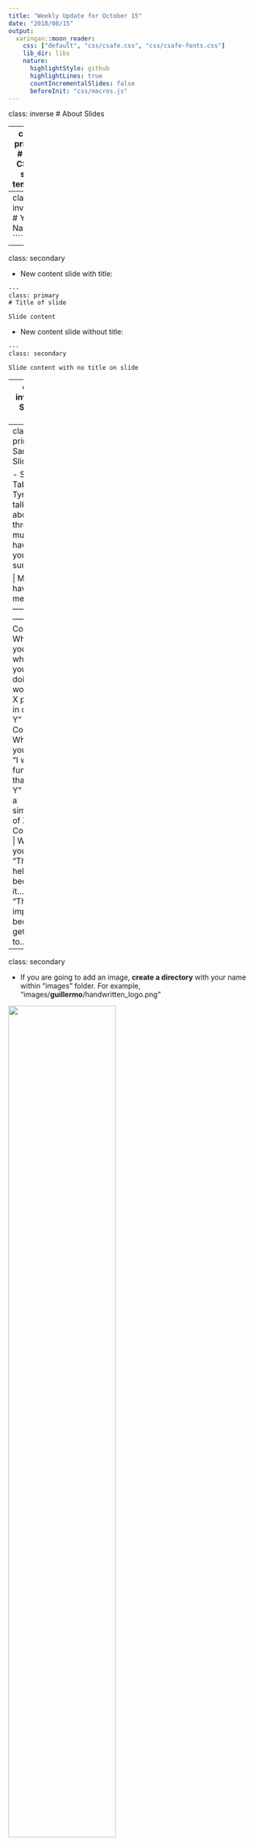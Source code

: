 ```yaml
---
title: "Weekly Update for October 15"
date: "2018/08/15"
output:
  xaringan::moon_reader:
    css: ["default", "css/csafe.css", "css/csafe-fonts.css"]
    lib_dir: libs
    nature:
      highlightStyle: github
      highlightLines: true
      countIncrementalSlides: false
      beforeInit: "css/macros.js"
---
```



class: inverse
# About Slides

---
class: primary 
# New CSAFE slide template

We're now using [`xaringan`](https://github.com/yihui/xaringan)

What's changed: 

- New person slide: 

````
---
class: inverse
# Your Name
````

---
class: secondary

- New content slide with title: 

````
---
class: primary
# Title of slide 

Slide content
````

- New content slide without title: 

````
---
class: secondary

Slide content with no title on slide
````

---
class: inverse
# Sample User

---
class: primary
# Sample Slide

- Sample Table. Sam Tyner talked about the three must-haves of your summary:



| Must-have | It means |
| :------   | :------- |
| Context | Why are you doing what you're doing? "I'm working on X project in order to Y" |
| Content | What are you doing? "I wrote X function that does Y" or "I ran a simulation of Z" |
| Conclusion | What did you learn? "This will help me because it..." or "This important because it gets us to..." |



---
class: secondary

- If you are going to add an image, **create a directory** with your name within "images" folder. For example, "images/**guillermo**/handwritten_logo.png"


 <img src = "images/guillermo/handwritten_logo.png" width="65%"/>
 

---
class: inverse
# Soyoung

---
class: primary
# Fall semester plans: 
 - Shoes
    + Wrap up shoe analysis using edges and SURF 
    + Compare the performance with other methods such as phase only correlations, Fourier-Mellin transformation correlation
    + Do analysis with CSAFE shoe data
    + Submit papers regarding shoe analysis soon!
   
- Research on "uncertainty pyramid" with Steve and Hari at NIST   
 - Glass analysis with Sam
    + Exploratory analysis 
    + Various covariance estimations
    + Submit papers!
   
- Working on book chapters of glass and shoes funded by ROpenSci Fellowship 

---
class: inverse
# Amy

---
class: primary
# Fall Semester Goals

- **Data Collection**
    - Moving (slowly).
- **FlashID Data**
    - Update install scheduled for tomorrow morning!
- Expand Bayesian hierarchical model
    - **Formal Model Selection**
        - Cleaning up code.
        - Methods other than DIC.
    - Tests and Intervals
    - Validation
- Write and submit a paper on that modeling.
- Exploritory analysis of 'next level' features (AAFS)
    - Work with Ben and Nick
    
---
class: inverse
# Ben

---
class: primary
# Preprocessing Complete!
- Next steps: Character recognition? Other feature detection?

<img src = "images/ben/openh_9oct.png" width="65%"/>

---
class: inverse:
<img src = "images/ben/goodwordmessage_9oct.png" width="75%"/>

---
class: inverse
# Nick

---
class: secondary

- Working on preprocessing binary image
  - Prototyping w/ Numba & Python
  - Testing performance relative to Cpp
  - Hope to expedite development


---
class: inverse
# Ganesh  

---
class: primary   
# UI  

- Shiny App Demo

    
---
class: inverse
# Nate

---
class: primary
# Groove ID

- Documented functions necessary to run changepoint analysis
- Working on a vignette for the R package

---
class: primary
# SLR

- Documenting what I've tried so far
- Small examples to compare SLRs and LRs
- Do well-calibrated SLRs have properties that imply they are close to true LRs with high probability?

---
class: inverse
# Sam

---
class: primary
# Fall semester plans: 

- submit papers from thesis for publication
- writing R packages with SP
    + glass 
    + shoes
    + "uncertainty pyramid" stuff with SL & HI
- working on book funded by ROpenSci Fellowship 
- narrowing down topics & formats for new CSAFE training materials 
- writing "Ten Simple Rules for..." articles with DO
    + statisticians doing forensic science
    + forensic scientists doing statistics
    + [legal professionals encountering statistics](https://github.com/CSAFE-ISU/slides/issues/2)

---
class: inverse
# Guillermo

---
class: primary
# Plans for this Fall

- Complete adaptation of registration of 3D scans in R and perform analysis

- Complete shiny app for 2D outsole scans registration

- Write paper of the database which must include some data analysis

- Write paper on speaker recognition (w/Vianey Leos)

---
class: inverse
# James

---
class: primary   
# Back at Data Collection!


<img src = "images/James/CartNew.png" width="32%"/>
<img src = "images/James/Cart2.png" width="32%"/>

---
class: inverse: 

<img src = "images/James/Vinyl1.png" width="32%"/>
<img src = "images/James/Vinyl2.png" width="32%"/>
<img src = "images/James/Vinyl3.png" width="32%"/>

---
class: inverse: 

<img src = "images/James/LightRoom.png" width="32%"/>
<img src = "images/James/LightUp.png" width="32%"/>
<img src = "images/James/LightSide.png" width="32%"/>
   
---
class: inverse
# Kiegan  


---
class: primary   
# Chugging along!  

- **Submit to AFTE journal**  
    - Getting close!  
- Complete writing of Chapman & Hall book  
    - On pause so we can focus on getting 2 papers ready  
- **Write a joint paper with Nate on grooves project**  
    - Integrating in to `bulletxtrctr` this week
    - Getting test sets ready
- **Submit proposal to DFSC for funding**
    - Reworking NIJ Grad Fellowship proposal
    - Incorporating peer review comments  

    
---
class: primary   
# Update to plotting results  
 
<img src = "images/kiegan/boxplots_afte_results.png" width="65%"/>  

---
class: primary  
# Update to plotting results  
 
<img src = "images/kiegan/stacked_bars_afte_results.png"/>   



---
class: inverse
# Danica  

---
class: primary   
# Fall Semester Update  

- Write a BF vs. LR paper for LPR  
    - working on making second draft less technical
    - this is taking longer than I expected :(
- Continue NIJ grant to validate FDE conclusions  
    - poster presentation for Forensics@NIST next month
    - oral presentation accepted for AAFS Feb 2019
- New NIJ grant awarded!
    - working on award acceptance and budgets
- 10 Things article
    - writing a draft complete with paragraphs and references


---
class: inverse
# Susan

---
class: primary
# Write all the things!

- `bulletsamplr` package 
    - Determined there's not a significant change in groove height along the signature
    - Started examining null feature distribution
    - Paper describing method for resampling bullet sequences
- Paper validating bullet algorithm on different case study sets (w/ Heike)
- Revising Statistical Atlas paper

---
class: inverse
# Miranda

---
class: primary
# Neural Networks

- Working on poster for Forensics@NIST and AAFS
- How to best quantify accuracy for one-hot prediction?
    - ROC-type curve for probability threshhold
- Generating heatmaps to visualize what neural networks look for
    - Generating these for our model is difficult
    - So far, can only generate from original VGG16 (see next slide...)

---
class: primary
# VGG16 Prediction

<img src = "images/miranda/2018-10-15/onehot-92_labeled_heatmap.png" width="35%"/><img src = "images/miranda/2018-10-15/onehot-3000_labeled_heatmap.png" width="35%"/>
<img src = "images/miranda/2018-10-15/onehot-1312_labeled_heatmap.png" width="35%"/><img src = "images/miranda/2018-10-15/onehot-165_labeled_heatmap.png" width="35%"/>


---
class: inverse
# Heike

---
class: primary
# CSAFE persistence bullets

![](images/heike/B902-L1-20x.png)
![:scale 40%](images/heike/B902-L1-50x.png)


---
class: primary
# CSAFE persistence bullets

Signatures from 20 and 50x magnification

![](images/heike/signatures-raw.png)

---
class: primary
# CSAFE persistence bullets

Aligned Signatures from 20 and 50x magnification

![](images/heike/signatures-raw-aligned.png)

---
class: inverse
# Issues

---
class: secondary

- [Issues!!](https://github.com/CSAFE-ISU/slides/issues)
- Two issue down, two to go.
